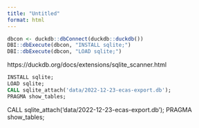 ```yaml
---
title: "Untitled"
format: html
---
```


```r
dbcon <- duckdb::dbConnect(duckdb::duckdb())
DBI::dbExecute(dbcon, "INSTALL sqlite;")
DBI::dbExecute(dbcon, "LOAD sqlite;")

```

https://duckdb.org/docs/extensions/sqlite_scanner.html

```sql

INSTALL sqlite;
LOAD sqlite;
CALL sqlite_attach('data/2022-12-23-ecas-export.db');
PRAGMA show_tables;
```


CALL sqlite_attach('data/2022-12-23-ecas-export.db');
PRAGMA show_tables;
